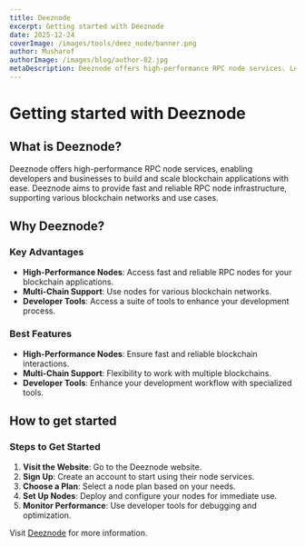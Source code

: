```yaml
---
title: Deeznode
excerpt: Getting started with Deeznode
date: 2025-12-24
coverImage: /images/tools/deez_node/banner.png
author: Musharof
authorImage: /images/blog/author-02.jpg
metaDescription: Deeznode offers high-performance RPC node services. Learn what it is & get started with it today. Find Dexscreener, Solana Explorer and other tools today.
---
```


# Getting started with Deeznode

## What is Deeznode?

Deeznode offers high-performance RPC node services, enabling developers and businesses to build and scale blockchain applications with ease. Deeznode aims to provide fast and reliable RPC node infrastructure, supporting various blockchain networks and use cases.

## Why Deeznode?

### Key Advantages

- **High-Performance Nodes**: Access fast and reliable RPC nodes for your blockchain applications.
- **Multi-Chain Support**: Use nodes for various blockchain networks.
- **Developer Tools**: Access a suite of tools to enhance your development process.

### Best Features

- **High-Performance Nodes**: Ensure fast and reliable blockchain interactions.
- **Multi-Chain Support**: Flexibility to work with multiple blockchains.
- **Developer Tools**: Enhance your development workflow with specialized tools.

## How to get started

### Steps to Get Started

1. **Visit the Website**: Go to the Deeznode website.
2. **Sign Up**: Create an account to start using their node services.
3. **Choose a Plan**: Select a node plan based on your needs.
4. **Set Up Nodes**: Deploy and configure your nodes for immediate use.
5. **Monitor Performance**: Use developer tools for debugging and optimization.

Visit [Deeznode](https://deeznode.com) for more information.